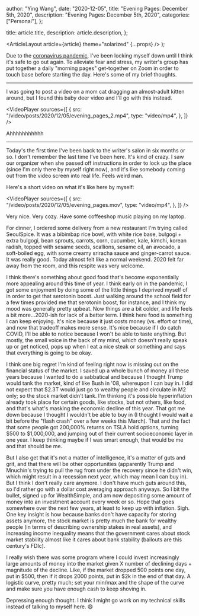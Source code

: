 
  author: "Ying Wang",
  date: "2020-12-05",
  title: "Evening Pages: December 5th, 2020",
  description: "Evening Pages: December 5th, 2020",
  categories: ["Personal"],
};

  title: article.title,
  description: article.description,
};

  <ArticleLayout article={article} theme="solarized" {...props} />
);

Due to the [coronavirus
pandemic](https://en.wikipedia.org/wiki/2019-20_coronavirus_pandemic), I've been
locking myself down until I think it's safe to go out again. To alleviate fear
and stress, my writer's group has put together a daily "morning pages"
get-together on Zoom in order to touch base before starting the day. Here's some
of my brief thoughts.

---

I was going to post a video on a mom cat dragging an almost-adult kitten around,
but I found this baby deer video and I'll go with this instead.

<VideoPlayer
  sources={[
    {
      src: "/video/posts/2020/12/05/evening_pages_2.mp4",
      type: "video/mp4",
    },
  ]}
/>

Ahhhhhhhhhhh

---

Today's the first time I've been back to the writer's salon in six months or so.
I don't remember the last time I've been here. It's kind of crazy. I saw our
organizer when she passed off instructions in order to lock up the place (since
I'm only there by myself right now), and it's like somebody coming out from the
video screen into real life. Feels weird man.

Here's a short video on what it's like here by myself:

<VideoPlayer
  sources={[
    {
      src: "/video/posts/2020/12/05/evening_pages.mov",
      type: "video/mp4",
    },
  ]}
/>

Very nice. Very cozy. Have some coffeeshop music playing on my laptop.

For dinner, I ordered some delivery from a new restaurant I'm trying called
SeoulSpice. It was a bibimbap rice bowl, with white rice base, bulgogi + extra
bulgogi, bean sprouts, carrots, corn, cucumber, kale, kimchi, korean radish,
topped with sesame seeds, scallions, sesame oil, an avocado, a soft-boiled egg,
with some creamy sriracha sauce and ginger-carrot sauce. It was really good.
Today almost felt like a normal weekend. 2020 felt far away from the room, and
this respite was very welcome.

I think there's something about good food that's become exponentially more
appealing around this time of year. I think early on in the pandemic, I got some
enjoyment by doing some of the little things I deprived myself of in order to
get that serotonin boost. Just walking around the school field for a few times
provided me that serotonin boost, for instance, and I think my mood was
generally pretty upbeat. Now things are a bit colder, and life feels a bit
more...2020-ish for lack of a better term. I think here food is something I can
keep enjoying. It's nice because it just costs money (vs. effort or time), and
now that tradeoff makes more sense. It's nice because if I do catch COVID, I'll
be able to notice because I won't be able to taste anything. But mostly, the
small voice in the back of my mind, which doesn't really speak up or get
noticed, pops up when I eat a nice steak or something and says that everything
is going to be okay.

I think one big regret I'm kind of feeling right now is missing out on the
financial status of the market. I saved up a whole bunch of money all these
years because I wanted to do a sabbatical and because I thought Trump would tank
the market, kind of like Bush in '08, whereupon I can buy in. I did not expect
that $2.3T would just go to wealthy people and circulate in M2 only; so the
stock market didn't tank. I'm thinking it's possible hyperinflation already took
place for certain goods, like stocks, but not others, like food, and that's
what's masking the economic decline of this year. That got me down because I
thought I wouldn't be able to buy in (I thought I would wait a bit before the
"flash crash" over a few weeks this March). That and the fact that some people
got 200,000% returns on TSLA hold options, turning $500 to $1,000,000, and
jumping out of their current socioeconomic layer in one year. I keep thinking
maybe if I was smart enough, that would be me and that should be me.

But I also get that it's not a matter of intelligence, it's a matter of guts and
grit, and that there will be other opportunities (apparently Trump and Mnuchin's
trying to pull the rug from under the recovery since he didn't win, which might
result in a recession next year, which may mean I can buy in). But I think I
don't really care anymore. I don't have much guts around this, so I'd rather go
with a dollar cost averaging approach anyways. So I bit the bullet, signed up
for WealthSimple, and am now depositing some amount of money into an investment
account every week or so. Hope that goes somewhere over the next few years, at
least to keep up with inflation. Sigh. One key insight is how because banks
don't have capacity for storing assets anymore, the stock market is pretty much
the bank for wealthy people (in terms of describing ownership stakes in real
assets), and increasing income inequality means that the government cares about
stock market stability almost like it cares about bank stability (bailouts are
this century's FDIc).

I really wish there was some program where I could invest increasingly large
amounts of money into the market given X number of declining days + magnitude of
the decline. Like, if the market dropped 500 points one day, put in $500, then
if it drops 2000 points, put in $2k in the end of that day. A logistic curve,
pretty much; set your min/max and the shape of the curve and make sure you have
enough cash to keep shoving in.

Depressing enough thought. I think I might go work on my technical skills
instead of talking to myself here. :smile:
